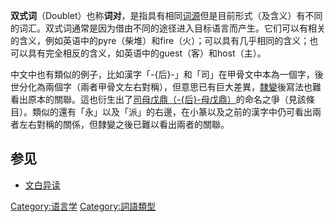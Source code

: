 {{expand|time=2010-04-05T07:05:14+00:00}}
{{unreferenced|time=2010-04-05T07:04:52+00:00}}

'''双式词'''（Doublet）也称'''词对'''，是指具有相同[[词源|词源]]但是目前形式（及含义）有不同的词汇。双式词通常是因为借由不同的途径进入目标语言而产生。它们可以有相关的含义，例如英语中的pyre（柴堆）和fire（火）；可以具有几乎相同的含义；也可以具有完全相反的含义，如英语中的guest（客）和host（主）。

中文中也有類似的例子，比如漢字「-{后}-」和「司」在甲骨文中本為一個字，後世分化為兩個字（兩者甲骨文左右對稱），但意思已有巨大差異，[[隸變|隸變]]後寫法也難看出原本的關聯。這也衍生出了[[司母戊鼎|司母戊鼎（-{后}-母戊鼎）]]的命名之爭（見該條目）。類似的還有「永」以及「派」的右邊，在小篆以及之前的漢字中仍可看出兩者左右對稱的關係，但隸變之後已難以看出兩者的關聯。

==参见==
*[[文白异读|文白异读]]

[[Category:语言学|Category:语言学]]
[[Category:詞語類型|Category:詞語類型]]